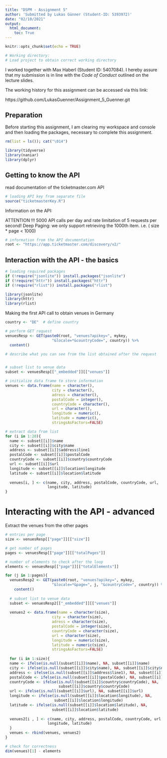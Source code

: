 ```yaml
---
title: "DSPM - Assignment 5"
author: 'Submitted by Lukas Günner (Student-ID: 5393972)'
date: "02/10/2021"
output: 
  html_document:
    toc: True
---
```


```r
knitr::opts_chunk$set(echo = TRUE)

# Working directory:
# Load project to obtain correct working directory

```
I worked together with Max Haberl (Student ID: 5407084). I hereby assure that my submission is in line with the *Code of Conduct* outlined on the lecture slides.

The working history for this assignment can be accessed via this link:

https://github.com/LukasGuenner/Assignment_5_Guenner.git


## Preparation

Before starting this assignment, I am clearing my workspace and console and then 
loading the packages, necessary to complete this assignment. 
```r

rm(list = ls()); cat("\014")

library(tidyverse)
library(naniar)
library(dplyr)

```

## Getting to know the API

read documentation of the ticketmaster.com API

```r

# loading API key from separate file 
source("ticketmasterKey.R")

```

Information on the API:

ATTENTION !!!
5000 API calls per day and rate limitation of 5 requests per second!
Deep Paging: we only support retrieving the 1000th item. i.e. ( size * page < 1000)

```r

# information from the API documentation
root <- "https://app.ticketmaster.com/discovery/v2/"

```


## Interaction with the API - the basics


```r

# loading required packages
if (!require("jsonlite")) install.packages("jsonlite")
if (!require("httr")) install.packages("httr")
if (!require("rlist")) install.packages("rlist")

library(jsonlite)
library(httr)
library(rlist)

```


Making the first API call to obtain venues in Germany

```r

country <- "DE"  # define country

# perform GET request
venuesResp <- GET(paste0(root, "venues?apikey=", mykey, 
                     "&locale=*&countryCode=", country)) %>%
  content()

# describe what you can see from the list obtained after the request


# subset list to venue data
subset <- venuesResp[["_embedded"]][["venues"]]

# initialize data frame to store information
venues <- data.frame(name = character(),
                     city = character(), 
                     adress = character(),
                     postalCode = integer(),
                     countryCode = character(),
                     url = character(),
                     longitude = numeric(),
                     latitude = numeric(),
                     stringsAsFactors=FALSE)

# extract data from list
for (i in 1:20){
  name <- subset[[i]]$name
  city <- subset[[i]]$city$name
  address <- subset[[i]]$address$line1
  postalCode <- subset[[i]]$postalCode
  countryCode <- subset[[i]]$country$countryCode
  url <- subset[[i]]$url
  longitude <- subset[[i]]$location$longitude
  latitude <- subset[[i]]$location$latitude
  
  venues[i, ] <- c(name, city, address, postalCode, countryCode, url, 
                   longitude, latitude)
}

```


# Interacting with the API - advanced

Extract the venues from the other pages

```r

# entries per page
size <- venuesResp[["page"]][["size"]]

# get number of pages
pages <- venuesResp[["page"]][["totalPages"]]

# number of elements to check after the loop
elements <- venuesResp[["page"]][["totalElements"]]

for (j in 1:pages){
  venuesResp2 <- GET(paste0(root, "venues?apikey=", mykey, 
                     "&locale=*&page=", j, "&countryCode=", country)) %>% 
    content()
  
  # subset list to venue data
  subset <- venuesResp2[["_embedded"]][["venues"]]
  
  venues2 <- data.frame(name = character(size),
                     city = character(size), 
                     adress = character(size),
                     postalCode = integer(size),
                     countryCode = character(size),
                     url = character(size),
                     longitude = numeric(size),
                     latitude = numeric(size),
                     stringsAsFactors=FALSE)
  
  for (i in 1:size){
  name <- ifelse(is.null(subset[[i]]$name), NA, subset[[i]]$name)
  city <- ifelse(is.null(subset[[i]]$city$name), NA, subset[[i]]$city$name)
  address <- ifelse(is.null(subset[[i]]$address$line1), NA, subset[[i]]$address$line1)
  postalCode <- ifelse(is.null(subset[[i]]$postalCode), NA, subset[[i]]$postalCode)
  countryCode <- ifelse(is.null(subset[[i]]$country$countryCode), NA,
                        subset[[i]]$country$countryCode)
  url <- ifelse(is.null(subset[[i]]$url), NA, subset[[i]]$url)
  longitude <- ifelse(is.null(subset[[i]]$location$longitude), NA,
                      subset[[i]]$location$longitude)
  latitude <- ifelse(is.null(subset[[i]]$location$latitude), NA,
                     subset[[i]]$location$latitude)
  
  venues2[i , ] <- c(name, city, address, postalCode, countryCode, url, 
                   longitude, latitude)
  }
  venues <- rbind(venues, venues2)
}

# check for correctness
dim(venues)[1] - elements


```




```r



```




```r



```








